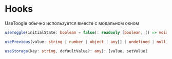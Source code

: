 
<Meta title="Hooks" />

# Hooks

UseToogle обычно используется вместе с модальном окном

```ts
useToggle(initialState: boolean = false): readonly [boolean, () => void]
```

```ts
usePrevious(value: string | number | object | any[] | undefined | null): string | number | object | any[] | null | undefined
```

```ts
useStorage(key: string, defaultValue?: any): [value, setValue] 
```

